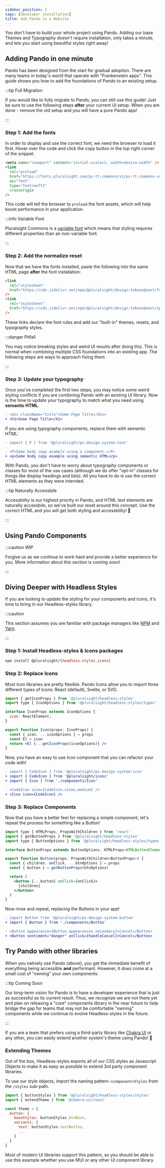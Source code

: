 ```yaml
---
sidebar_position: 2
tags: [developer installation]
title: Add Pando to a Website
---
```


You don't have to build your whole project using Pando. Adding our base Themes and Typography doesn't require installation, only takes a minute, and lets you start using beautiful styles right away!

## Adding Pando in one minute

Pando has been designed from the start for gradual adoption. There are many teams in today's world that operate with "Frankenstein apps". This guide shows you how to add the foundations of Pando to an existing setup.

:::tip Full Migration

If you would like to fully migrate to Pando, you can still use this guide! Just be sure to use the following steps **after** your current UI setup. When you are done - remove the old setup and you will have a pure Pando app!

:::

### Step 1: Add the fonts

In order to display and use the correct font, we need the browser to load it first. Hover over the code and click the copy button in the top right corner of the snippet.

```html showLineNumbers title="Add to the root HTML head tag."
<meta name="viewport" content="initial-scale=1, width=device-width" />
<link
  rel="preload"
  href="https://fonts.pluralsight.com/ps-tt-commons/v1/ps-tt-commons-variable-roman.woff2"
  as="font"
  type="font/woff2"
  crossorigin
/>
```

This code will tell the browser to `preload` the font assets, which will help boost performance in your application.

:::info Variable Font

Pluralsight Commons is a [variable font](https://developer.mozilla.org/en-US/docs/Web/CSS/CSS_Fonts/Variable_Fonts_Guide) which means that styling requires different properties than an non-variable font.

:::

### Step 2: Add the normalize reset

Now that we have the fonts installed, paste the following into the same HTML page **after** the font installation:

```html showLineNumbers title="Add beneath the font link in the same file."
<link
  rel="stylesheet"
  href="https://cdn.jsdelivr.net/npm/@pluralsight/design-tokens@next/fonts.css"
/>
<link
  rel="stylesheet"
  href="https://cdn.jsdelivr.net/npm/@pluralsight/design-tokens@next/npm/normalize/normalize.css"
/>
```

These links declare the font rules and add our "built-in" themes, resets, and typography styles.

:::danger Pitfall

You may notice breaking styles and weird UI results after doing this. This is normal when combining multiple CSS foundations into an existing app. The following steps are ways to approach fixing them.

:::

### Step 3: Update your typography

Once you've completed the first two steps, you may notice some weird styling conflicts if you are combining Pando with an existing UI library. Now is the time to update your typography to match what you need using **semantic HTML**.

```diff showLineNumbers title="Replace old typography with semantic HTML"
- <div className="title">Some Page Title</div>
+ <h1>Some Page Title</h1>
```

If you are using typography components, replace them with semantic HTML:

```diff showLineNumbers title="Replace components with semantic HTML"
- import { P } from '@pluralsight/ps-design-system-text'

- <P>Some body copy example using a component.</P>
+ <p>Some body copy example using semantic HTML</p>
```

With Pando, you don't have to worry about typography components or classes for most of the use cases (although we do offer "opt-in" classes for things like display headings and lists). All you have to do is use the correct HTML elements as they were intended.

:::tip Naturally Accessbile

Accessbility is our highest priority in Pando, and HTML text elements are naturally accessbile, so we've built our reset around this concept. Use the correct HTML and you will get both styling and accessbility! :tada:

:::

## Using Pando Components

:::caution WIP

Forgive us as we continue to work hard and provide a better experience for you. More information about this section is coming soon!

:::

## Diving Deeper with Headless Styles

If you are looking to update the styling for your components and icons, it's time to bring in our Headless-styles library.

:::caution

This section assumes you are familiar with package managers like [NPM](https://www.npmjs.com/) and [Yarn](https://yarnpkg.com/).

:::

### Step 1: Install Headless-styles & Icons packages

```bash npm2yarn
npm install @pluralsight/{headless-styles,icons}
```

### Step 2: Replace Icons

Most Icon libraries are pretty flexible. Pando Icons allow you to import three different types of Icons: React (default), Svelte, or SVG.

```jsx showLineNumbers title="Create a new file called Icon.tsx"
import { getIconProps } from '@pluralsight/headless-styles'
import type { IconOptions } from '@pluralsight/headless-styles/types'

interface IconProps extends IconOptions {
  icon: ReactElement;
}

export function Icon(props: IconProps) {
  const { icon, ...iconOptions } = props
  const El = icon
  return <El {...getIconProps(iconOptions)} />
}
```

Now, you have an easy to use Icon component that you can refactor your code with!

```diff showLineNumbers title="Replace old Icons with your new Icon Component."
- import { CodeIcon } from '@pluralsight/ps-design-system-icon'
+ import { CodeIcon } from '@pluralsight/icons'
+ import { Icon } from './components/Icon'

- <CodeIcon size={CodeIcon.sizes.medium} />
+ <Icon icon={CodeIcon} />
```

### Step 3: Replace Components

Now that you have a better feel for replacing a simple component, let's repeat the process for something like a Button!

```jsx showLineNumbers title="Create a new file called Button.tsx"
import type { HTMLProps, PropsWithChildren } from 'react'
import { getButtonProps } from '@pluralsight/headless-styles'
import type { ButtonOptions } from '@pluralsight/headless-styles/types'

interface ButtonProps extends ButtonOptions, HTMLProps<HTMLButtonElement> {}

export function Button(props: PropsWithChildren<ButtonProps>) {
  const { children, onClick, ...btnOptions } = props
  const { button } = getButtonProps(btnOptions)

  return (
    <button {...button} onClick={onClick}>
      {children}
    </button>
  )
}
```

Now rinse and repeat, replacing the Buttons in your app!

```diff showLineNumbers title="Replace old Buttons wiht your new Button Component."
- import Button from '@pluralsight/ps-design-system-button'
+ import { Button } from './components/Button'

- <Button appearance={Button.appearances.secondary}>Cancel</Button>
+ <Button sentiment="danger" onClick={handleCancel}>Cancel</Button>
```

## Try Pando with other libraries

When you natively use Pando (above), you get the immediate benefit of everything being accessible **and** performant. However, it does come at a small cost of "owning" your own components.

:::tip Coming Soon

Our long-term vision for Pando is to have a developer experience that is just as successful as its current result. Thus, we recognize we are not there yet and plan on releasing a "core" components library in the near future to help bridge the gap for teams that may not be comfortable "owning" components while we continue to evolve Headless-styles in the future.

:::

If you are a team that prefers using a third-party library like [Chakra UI](https://chakra-ui.com/) or any other, you can easily extend another system's theme using Pando! :tada:

### Extending Themes

Out of the box, Headless-styles exports all of our CSS styles as Javascript Objects to make it as easy as possible to extend 3rd party component libraries.

To use our style objects, import the naming pattern `<component>Styles` from the `/styles` sub-path.

```javascript title="Using style Objects to extend the Chakra theme" showLineNumbers {1,6,8}
import { buttonStyles } from '@pluralsight/headless-styles/styles'
import { extendTheme } from '@chakra-ui/react'

const theme = {
  button: {
    baseStyles: buttonStyles.btnBase,
    variants: {
      text: buttonStyles.textButton,
      ...
    }
  }
}
```

Most of modern UI libraries support this pattern, so you should be able to use this example whether you use MUI or any other UI component library.
